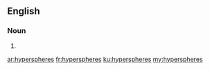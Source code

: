 ==English==

===Noun===
{{head|en|plural}}

# {{plural of|hypersphere|lang=en|nocat=1}}

[[ar:hyperspheres]]
[[fr:hyperspheres]]
[[ku:hyperspheres]]
[[my:hyperspheres]]
